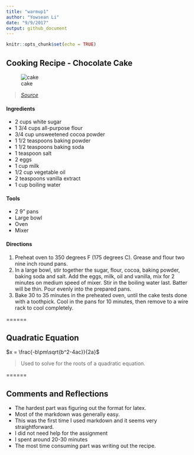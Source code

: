 ```yaml
---
title: "warmup1"
author: "Yowsean Li"
date: "9/9/2017"
output: github_document
---
```


```r
knitr::opts_chunk$set(echo = TRUE)
```

## Cooking Recipe - Chocolate Cake

![cake](http://cdn.pinchofyum.com/wp-content/uploads/Chocolate-Cake-5-1-Yoast.jpg)

> [_Source_](http://allrecipes.com/recipe/17981/one-bowl-chocolate-cake-iii/)

#### **Ingredients**

* 2 cups white sugar
* 1 3/4 cups all-purpose flour
* 3/4 cup unsweetened cocoa powder
* 1 1/2 teaspoons baking powder
* 1 1/2 teaspoons baking soda
* 1 teaspoon salt
* 2 eggs
* 1 cup milk
* 1/2 cup vegetable oil
* 2 teaspoons vanilla extract
* 1 cup boiling water

#### **Tools**

* 2 9" pans
* Large bowl
* Oven
* Mixer

#### **Directions**

1. Preheat oven to 350 degrees F (175 degrees C). Grease and flour two nine inch round pans.
2. In a large bowl, stir together the sugar, flour, cocoa, baking powder, baking soda and salt. Add the eggs, milk, oil and vanilla, mix for 2 minutes on medium speed of mixer. Stir in the boiling water last. Batter will be thin. Pour evenly into the prepared pans.
3. Bake 30 to 35 minutes in the preheated oven, until the cake tests done with a toothpick. Cool in the pans for 10 minutes, then remove to a wire rack to cool completely.

======

## Quadratic Equation

$x = \frac{-b\pm\sqrt{b^2-4ac}}{2a}$

> Used to solve for the roots of a quadratic equation.

======

## Comments and Reflections

* The hardest part was figuring out the format for latex.
* Most of the markdown was generally easy.
* This was the first time I used markdown and it seems very straightforward.
* I did not need help for the assignment
* I spent around 20-30 minutes
* The most time consuming part was writing out the recipe.
